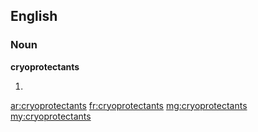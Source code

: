 ==English==

===Noun===
'''cryoprotectants'''

# {{plural of|cryoprotectant}}

[[ar:cryoprotectants]]
[[fr:cryoprotectants]]
[[mg:cryoprotectants]]
[[my:cryoprotectants]]